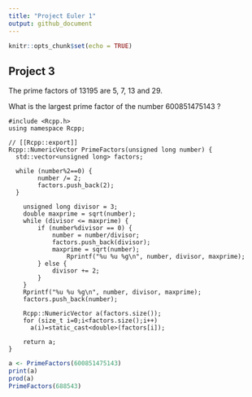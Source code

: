 ```yaml
---
title: "Project Euler 1"
output: github_document
---
```


```r
knitr::opts_chunk$set(echo = TRUE)
```

## Project 3

The prime factors of 13195 are 5, 7, 13 and 29.

What is the largest prime factor of the number 600851475143 ?

```Rcpp
#include <Rcpp.h>
using namespace Rcpp;

// [[Rcpp::export]]
Rcpp::NumericVector PrimeFactors(unsigned long number) {
  std::vector<unsigned long> factors;

  while (number%2==0) {
        number /= 2;
        factors.push_back(2);
  }
  
    unsigned long divisor = 3;
    double maxprime = sqrt(number);
    while (divisor <= maxprime) {
        if (number%divisor == 0) {
            number = number/divisor;
            factors.push_back(divisor);
            maxprime = sqrt(number);
                Rprintf("%u %u %g\n", number, divisor, maxprime);
        } else {
            divisor += 2;
        }
    }
    Rprintf("%u %u %g\n", number, divisor, maxprime);
    factors.push_back(number);
    
    Rcpp::NumericVector a(factors.size());
    for (size_t i=0;i<factors.size();i++)
      a(i)=static_cast<double>(factors[i]);

    return a;
}

```


```r
a <- PrimeFactors(600851475143)
print(a)
prod(a)
PrimeFactors(688543)
```